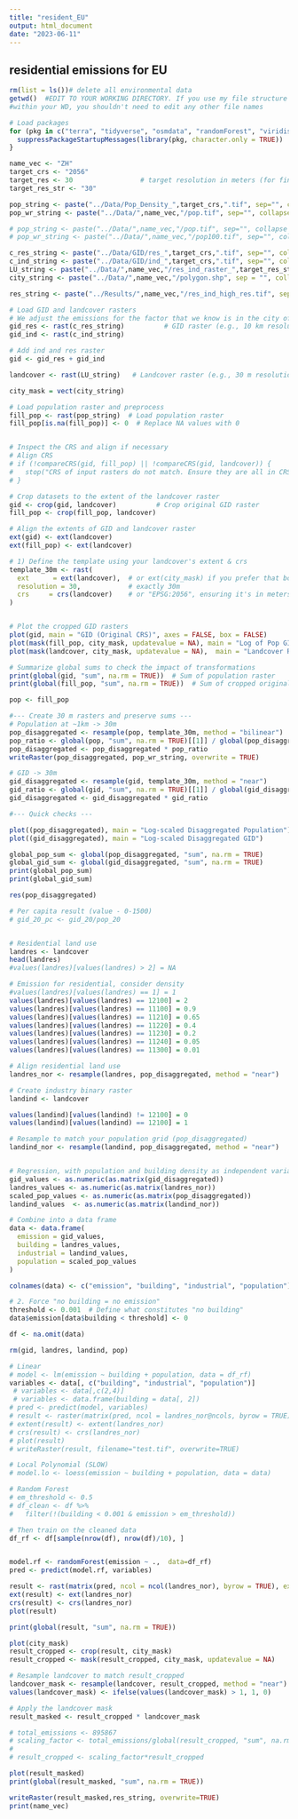 ```yaml
---
title: "resident_EU"
output: html_document
date: "2023-06-11"
---
```


## residential emissions for EU

```r
rm(list = ls())# delete all environmental data
getwd()  #EDIT TO YOUR WORKING DIRECTORY. If you use my file structure and naming conventions
#within your WD, you shouldn't need to edit any other file names

# Load packages
for (pkg in c("terra", "tidyverse", "osmdata", "randomForest", "viridis")) {
  suppressPackageStartupMessages(library(pkg, character.only = TRUE))
}
```

```r
name_vec <- "ZH"
target_crs <- "2056"
target_res <- 30                 # target resolution in meters (for final output)
target_res_str <- "30"

pop_string <- paste("../Data/Pop_Density_",target_crs,".tif", sep="", collapse="")
pop_wr_string <- paste("../Data/",name_vec,"/pop.tif", sep="", collapse = "")

# pop_string <- paste("../Data/",name_vec,"/pop.tif", sep="", collapse = "")
# pop_wr_string <- paste("../Data/",name_vec,"/pop100.tif", sep="", collapse = "")

c_res_string <- paste("../Data/GID/res_",target_crs,".tif", sep="", collapse="")
c_ind_string <- paste("../Data/GID/ind_",target_crs,".tif", sep="", collapse="")
LU_string <- paste("../Data/",name_vec,"/res_ind_raster_",target_res_str,"m_full.tif", sep="", collapse = "")
city_string <- paste("../Data/",name_vec,"/polygon.shp", sep = "", collapse="")

res_string <- paste("../Results/",name_vec,"/res_ind_high_res.tif", sep="", collapse = "")


```


```r
# Load GID and landcover rasters
# We adjust the emissions for the factor that we know is in the city of zurich
gid_res <- rast(c_res_string)          # GID raster (e.g., 10 km resolution) 
gid_ind <- rast(c_ind_string)

# Add ind and res raster
gid <- gid_res + gid_ind

landcover <- rast(LU_string)   # Landcover raster (e.g., 30 m resolution)

city_mask = vect(city_string)

# Load population raster and preprocess
fill_pop <- rast(pop_string)  # Load population raster
fill_pop[is.na(fill_pop)] <- 0  # Replace NA values with 0


# Inspect the CRS and align if necessary
# Align CRS
# if (!compareCRS(gid, fill_pop) || !compareCRS(gid, landcover)) {
#   stop("CRS of input rasters do not match. Ensure they are all in CRS 2056.")
# }

# Crop datasets to the extent of the landcover raster
gid <- crop(gid, landcover)          # Crop original GID raster
fill_pop <- crop(fill_pop, landcover)

# Align the extents of GID and landcover raster
ext(gid) <- ext(landcover)
ext(fill_pop) <- ext(landcover)

# 1) Define the template using your landcover's extent & crs
template_30m <- rast(
  ext      = ext(landcover),  # or ext(city_mask) if you prefer that bounding
  resolution = 30,            # exactly 30m
  crs     = crs(landcover)    # or "EPSG:2056", ensuring it's in meters
)


# Plot the cropped GID rasters
plot(gid, main = "GID (Original CRS)", axes = FALSE, box = FALSE)
plot(mask(fill_pop, city_mask, updatevalue = NA), main = "Log of Pop GID", axes = FALSE, box = FALSE)
plot(mask(landcover, city_mask, updatevalue = NA),  main = "Landcover Raster", axes = FALSE, box = FALSE)

# Summarize global sums to check the impact of transformations
print(global(gid, "sum", na.rm = TRUE))  # Sum of population raster
print(global(fill_pop, "sum", na.rm = TRUE))  # Sum of cropped original GID raster

```

```r
pop <- fill_pop

#--- Create 30 m rasters and preserve sums ---
# Population at ~1km -> 30m
pop_disaggregated <- resample(pop, template_30m, method = "bilinear")
pop_ratio <- global(pop, "sum", na.rm = TRUE)[[1]] / global(pop_disaggregated, "sum", na.rm = TRUE)[[1]]
pop_disaggregated <- pop_disaggregated * pop_ratio
writeRaster(pop_disaggregated, pop_wr_string, overwrite = TRUE)

# GID -> 30m
gid_disaggregated <- resample(gid, template_30m, method = "near")
gid_ratio <- global(gid, "sum", na.rm = TRUE)[[1]] / global(gid_disaggregated, "sum", na.rm = TRUE)[[1]]
gid_disaggregated <- gid_disaggregated * gid_ratio

#--- Quick checks ---

plot((pop_disaggregated), main = "Log-scaled Disaggregated Population")
plot((gid_disaggregated), main = "Log-scaled Disaggregated GID")

global_pop_sum <- global(pop_disaggregated, "sum", na.rm = TRUE)
global_gid_sum <- global(gid_disaggregated, "sum", na.rm = TRUE)
print(global_pop_sum)
print(global_gid_sum)

res(pop_disaggregated)
```

<!-- ```{r} -->
<!-- pop <- fill_pop                  # population raster @ ~1 km -->
<!-- fact_30m <- floor(1000 / target_res)   -->

<!-- # Use nearest-neighbor ("ngb"/"near") for discrete or categorical data (e.g., emissions by cell). -->
<!-- gid_1000 <- resample(gid, fill_pop, method = "near") -->

<!-- # Adjust GID values based on the resolution ratio -->
<!-- resolution_ratio <- (res(gid)[1] / res(pop)[1])^2 -->
<!-- gid_1000 <- gid_1000 / resolution_ratio -->


<!-- # Disaggregate population raster to target resolution (30 m x 30 m) -->
<!-- pop_disaggregated <- disagg(pop, fact = fact_30m, method = "bilinear") -->
<!-- pop_disaggregated <- pop_disaggregated / (1000 / target_res)^2 -->

<!-- # Save the disaggregated population raster -->
<!-- writeRaster(pop_disaggregated, pop_wr_string, overwrite = TRUE) -->

<!-- # Disaggregate GID raster to target resolution (30 m x 30 m) -->
<!-- gid_disaggregated <- disagg(gid_1000, fact = fact_30m, method = "bilinear") -->
<!-- gid_disaggregated <- gid_disaggregated / (1000 / target_res)^2 -->

<!-- # --- Check results ---- -->
<!-- # Plot results for visual verification -->
<!-- plot(log1p(pop_disaggregated), main = "Log-scaled Disaggregated Population") -->
<!-- plot(log1p(gid_disaggregated), main = "Log-scaled Disaggregated GID") -->

<!-- # Validate global sums to ensure data consistency -->
<!-- global_pop_sum <- global(pop_disaggregated, "sum", na.rm = TRUE) -->
<!-- global_gid_sum <- global(gid_disaggregated, "sum", na.rm = TRUE) -->

<!-- print(global_pop_sum) -->
<!-- print(global_gid_sum) -->

<!-- res(pop_disaggregated) -->
<!-- ``` -->

```r
# Per capita result (value - 0-1500)
# gid_20_pc <- gid_20/pop_20


# Residential land use
landres <- landcover
head(landres)
#values(landres)[values(landres) > 2] = NA

# Emission for residential, consider density
#values(landres)[values(landres) == 1] = 1                                    #@CONG: Maybe we need to discuss these densities since the new LU data has updated codes
values(landres)[values(landres) == 12100] = 2
values(landres)[values(landres) == 11100] = 0.9
values(landres)[values(landres) == 11210] = 0.65
values(landres)[values(landres) == 11220] = 0.4
values(landres)[values(landres) == 11230] = 0.2
values(landres)[values(landres) == 11240] = 0.05
values(landres)[values(landres) == 11300] = 0.01

# Align residential land use
landres_nor <- resample(landres, pop_disaggregated, method = "near")

# Create industry binary raster 
landind <- landcover

values(landind)[values(landind) != 12100] = 0
values(landind)[values(landind) == 12100] = 1

# Resample to match your population grid (pop_disaggregated)
landind_nor <- resample(landind, pop_disaggregated, method = "near")


# Regression, with population and building density as independent variables--------
gid_values <- as.numeric(as.matrix(gid_disaggregated))
landres_values <- as.numeric(as.matrix(landres_nor))
scaled_pop_values <- as.numeric(as.matrix(pop_disaggregated)) 
landind_values  <- as.numeric(as.matrix(landind_nor))

# Combine into a data frame
data <- data.frame(
  emission = gid_values,
  building = landres_values,
  industrial = landind_values,
  population = scaled_pop_values
)

colnames(data) <- c("emission", "building", "industrial", "population")

# 2. Force "no building = no emission"
threshold <- 0.001  # Define what constitutes "no building"
data$emission[data$building < threshold] <- 0

df <- na.omit(data)

```

```r
rm(gid, landres, landind, pop)

# Linear
# model <- lm(emission ~ building + population, data = df_rf)
variables <- data[, c("building", "industrial", "population")]
 # variables <- data[,c(2,4)]
 # variables <- data.frame(building = data[, 2])
# pred <- predict(model, variables)
# result <- raster(matrix(pred, ncol = landres_nor@ncols, byrow = TRUE))
# extent(result) <- extent(landres_nor)
# crs(result) <- crs(landres_nor)
# plot(result)
# writeRaster(result, filename="test.tif", overwrite=TRUE)

# Local Polynomial (SLOW)
# model.lo <- loess(emission ~ building + population, data = data)

# Random Forest
# em_threshold <- 0.5
# df_clean <- df %>%
#   filter(!(building < 0.001 & emission > em_threshold))

# Then train on the cleaned data
df_rf <- df[sample(nrow(df), nrow(df)/10), ]


model.rf <- randomForest(emission ~ .,  data=df_rf)
pred <- predict(model.rf, variables)
```

```r
result <- rast(matrix(pred, ncol = ncol(landres_nor), byrow = TRUE), ext = ext(landres_nor), crs = crs(landres_nor))
ext(result) <- ext(landres_nor)
crs(result) <- crs(landres_nor)
plot(result)

print(global(result, "sum", na.rm = TRUE))
```

```r
plot(city_mask)
result_cropped <- crop(result, city_mask)
result_cropped <- mask(result_cropped, city_mask, updatevalue = NA)

# Resample landcover to match result_cropped
landcover_mask <- resample(landcover, result_cropped, method = "near")
values(landcover_mask) <- ifelse(values(landcover_mask) > 1, 1, 0)

# Apply the landcover mask
result_masked <- result_cropped * landcover_mask

# total_emissions <- 895867
# scaling_factor <- total_emissions/global(result_cropped, "sum", na.rm = TRUE)[[1]]
# 
# result_cropped <- scaling_factor*result_cropped

plot(result_masked)
print(global(result_masked, "sum", na.rm = TRUE))

```

```r
writeRaster(result_masked,res_string, overwrite=TRUE)                       
print(name_vec)

```

